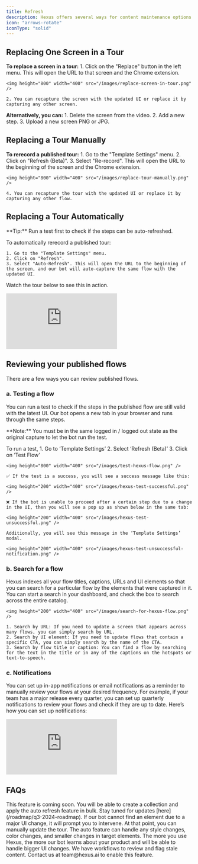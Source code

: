 ```yaml
---
title: Refresh
description: Hexus offers several ways for content maintenance options when your UI changes. Here are the options.
icon: "arrows-rotate"
iconType: "solid"
---
```


## Replacing One Screen in a Tour

**To replace a screen in a tour:**
    1. Click on the "Replace" button in the left menu. This will open the URL to that screen and the Chrome extension.

    <img height="800" width="400" src="/images/replace-screen-in-tour.png" />

    2. You can recapture the screen with the updated UI or replace it by capturing any other screen.

**Alternatively, you can:**
    1. Delete the screen from the video.
    2. Add a new step.
    3. Upload a new screen PNG or JPG.

## Replacing a Tour Manually

**To rerecord a published tour:**
    1. Go to the "Template Settings" menu.
    2. Click on "Refresh (Beta)".
    3. Select "Re-record". This will open the URL to the beginning of the screen and the Chrome extension.

    <img height="800" width="400" src="/images/replace-tour-manually.png" />

    4. You can recapture the tour with the updated UI or replace it by capturing any other flow.

## Replacing a Tour Automatically

<Tip>
  **Tip:** Run a test first to check if the steps can be auto-refreshed.
</Tip>

To automatically rerecord a published tour:

    1. Go to the "Template Settings" menu.
    2. Click on "Refresh".
    3. Select "Auto-Refresh". This will open the URL to the beginning of the screen, and our bot will auto-capture the same flow with the updated UI.

Watch the tour below to see this in action.

<div style={{ position: 'relative', width: '100%', paddingTop: '56.5%' }}>
  <iframe
    src="https://app.usehexus.com/embed/f7508e29-6bbd-473a-ba67-32b8c32a7713"
    title="Replace a Hexus Tour Automatically"
    frameborder="0"
    allow="accelerometer; autoplay; clipboard-write; encrypted-media; gyroscope; picture-in-picture"
    allowfullscreen
    style={{ position: 'absolute', top: 0, left: 0, width: '100%', height: '100%' }}
  ></iframe>
</div>

## Reviewing your published flows

There are a few ways you can review published flows. 

### a. Testing a flow

You can run a test to check if the steps in the published flow are still valid with the latest UI. Our bot opens a new tab in your browser and runs through the same steps.

<Note>
    **Note:** You must be in the same logged in / logged out state as the original capture to let the bot run the test.
</Note>

To run a test,
    1. Go to ‘Template Settings’
    2. Select ‘Refresh (Beta)’
    3. Click on ‘Test Flow’

    <img height="800" width="400" src="/images/test-hexus-flow.png" />

    ✅ If the test is a success, you will see a success message like this:

    <img height="200" width="400" src="/images/hexus-test-successful.png" />

    ❌ If the bot is unable to proceed after a certain step due to a change in the UI, then you will see a pop up as shown below in the same tab:

    <img height="200" width="400" src="/images/hexus-test-unsuccessful.png" />

    Additionally, you will see this message in the ‘Template Settings’ modal.

    <img height="200" width="400" src="/images/hexus-test-unsuccessful-notification.png" />

### b. Search for a flow

Hexus indexes all your flow titles, captions, URLs and UI elements so that you can search for a particular flow by the elements that were captured in it. You can start a search in your dashboard, and check the box to search across the entire catalog.
    
    <img height="200" width="400" src="/images/search-for-hexus-flow.png" />
    
    1. Search by URL: If you need to update a screen that appears across many flows, you can simply search by URL.
    2. Search by UI element: If you need to update flows that contain a specific CTA, you can simply search by the name of the CTA.
    3. Search by flow title or caption: You can find a flow by searching for the text in the title or in any of the captions on the hotspots or text-to-speech.

### c. Notifications

You can set up in-app notifications or email notifications as a reminder to manually review your flows at your desired frequency. For example, if your team has a major release every quarter, you can set up quarterly notifications to review your flows and check if they are up to date. Here’s how you can set up notifications:

<div style={{ position: 'relative', width: '100%', paddingTop: '53.5%' }}>
  <iframe
    src="https://app.usehexus.com/embed/7813002e-f28b-4952-8743-c1d7ec6ab627"
    title="Hexus Flow Review Notification"
    frameborder="0"
    allow="accelerometer; autoplay; clipboard-write; encrypted-media; gyroscope; picture-in-picture"
    allowfullscreen
    style={{ position: 'absolute', top: 0, left: 0, width: '100%', height: '100%' }}
  ></iframe>
</div>

## FAQs
<AccordionGroup>
  <Accordion title="Can I auto-refresh multiple tours at once?">
    This feature is coming soon. You will be able to create a collection and apply the auto refresh feature in bulk. Stay tuned for updates [here](/roadmap/q3-2024-roadmap).
  </Accordion>

  <Accordion title="What if there is a major change in the flow?">
    If our bot cannot find an element due to a major UI change, it will prompt you to intervene. At that point, you can manually update the tour.
  </Accordion>

  <Accordion title="What kind of changes does the auto feature handle?">
    The auto feature can handle any style changes, color changes, and smaller changes in target elements. The more you use Hexus, the more our bot learns about your product and will be able to handle bigger UI changes.
  </Accordion>

  <Accordion title="How to auto flag stale content?">
    We have workflows to review and flag stale content. Contact us at team@hexus.ai to enable this feature.
  </Accordion>
</AccordionGroup>

